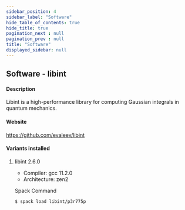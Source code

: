 ```yaml
---
sidebar_position: 4
sidebar_label: "Software"
hide_table_of_contents: true
hide_title: true
pagination_next : null
pagination_prev : null
title: "Software"
displayed_sidebar: null
---
```


## Software - libint


#### Description
Libint is a high-performance library for computing Gaussian integrals in quantum mechanics.

#### Website
https://github.com/evaleev/libint

#### Variants installed

1. libint 2.6.0

    - Compiler: gcc 11.2.0
    - Architecture: zen2

    Spack Command
    ```bash
    $ spack load libint/p3r775p
    ```
